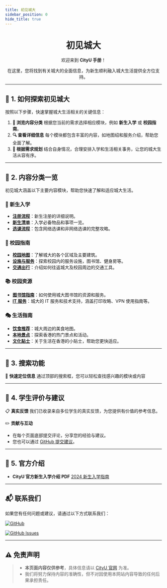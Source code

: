 ```yaml
---
title: 初见城大
sidebar_position: 0
hide_title: true
---
```


<div align="center" style={{ lineHeight: '1.5', fontSize: '0.9rem' }}>
    <h1 style={{ marginBottom: '0.5rem', fontSize: '2.5rem', background: 'linear-gradient(90deg, #de6f31, #da542b, #bf1846, #9f0c43)', WebkitBackgroundClip: 'text', WebkitTextFillColor: 'transparent' }}><strong>初见城大</strong></h1>
    <p style={{ marginBottom: '0.5rem', color: '#555' }}>欢迎来到 <strong>CityU 手册</strong>！</p>
    <p style={{ marginBottom: '0.5rem', color: '#555' }}>在这里，您将找到有关城大的全面信息，为新生顺利融入城大生活提供全方位支持。</p>
</div>

---

## 🚀 **1. 如何探索初见城大**

按照以下步骤，快速掌握城大生活相关的关键信息：

1. **📂 浏览内容分类**
根据您当前的需求选择相应模块，例如 **新生入学** 或 **校园指南**。
2. **🔍 查看详细信息**
每个模块都包含丰富的内容，如地图绍和服务介绍，帮助您全面了解。
3. **📝 根据需求规划**
结合自身情况，合理安排入学和生活相关事务，让您的城大生活从容有序。

---

## 📑 **2. 内容分类一览**

初见城大涵盖以下主要内容模块，帮助您快速了解和适应城大生活。

### 🏫 新生入学
- **[注册流程](./NewStudentOnboarding/RegistrationProcess)**：新生注册的详细说明。
- **[新生清单](./NewStudentOnboarding/Checklist)**：入学必备物品和事项一览。
- **[选课流程](./NewStudentOnboarding/Course)**：包含网络选课和非网络选课的完整攻略。

### 📘 校园指南
- **[校园地图](./CampusGuide/CampusMap)**：了解城大的各个区域及主要建筑。
- **[设施与服务](./CampusGuide/FacilitiesAndServices)**：探索校园内的服务设施，图书馆、健身房等。
- **[交通出行](./CampusGuide/Transportation)**：介绍如何往返城大及校园周边的交通工具。

### 📚 校园资源
- **[图书馆指南](./AcademicResources/LibraryGuide)**：如何使用城大图书馆的资源和服务。
- **[IT 服务](../category/it-服务)**：城大的 IT 服务和技术支持，涵盖打印攻略、VPN 使用指南等。

### 🎭 生活指南
- **[饮食推荐](./LifeGuide/FoodAndDining)**：城大周边的美食地图。
- **[本地景点](./LifeGuide/LocalAttractions)**：探索香港的热门景点和活动。
- **[文化贴士](./LifeGuide/CulturalTips)**：关于生活在香港的小贴士，帮助您更快适应。

---

## 🔎 **3. 搜索功能**

🎯 **快速定位信息**
通过顶部的搜索框，您可以轻松查找感兴趣的模块或内容

---

## 💬 **4. 学生评价与建议**

📋 **真实反馈**
我们已收录来自多位学生的真实反馈，为您提供有价值的参考信息。

✏️ **贡献与互动**
- 在每个页面底部提交评论，分享您的经验与建议。
- 您也可以通过 [GitHub 提交建议](https://github.com/penjc/cityU-navigator/issues)。

---

## 📘 **5. 官方介绍**

- **CityU 官方新生入学介绍 PDF**
[2024 新生入学指南](https://www.cityu.edu.hk/sgs/studentlan/masters/orientation/2024/2024-Master'sOrientation-SGS.pdf)

---

## 📬 **联系我们**

如果您有任何问题或建议，请通过以下方式联系我们：

[![GitHub](https://img.shields.io/badge/GitHub-Repository-blue?logo=github&style=flat-square)](https://github.com/penjc/cityU-navigator)

[![GitHub Issues](https://img.shields.io/badge/GitHub-Submit%20Issue-green?logo=github&style=flat-square)](https://github.com/penjc/cityU-navigator/issues)


---

## ⚠️ **免责声明**

> - **本页面内容仅供参考**，具体信息请以 [CityU 官网](https://www.cityu.edu.hk) 为准。
> - 我们将努力保持内容的准确性，但不对因使用本网站内容导致的任何后果承担责任。